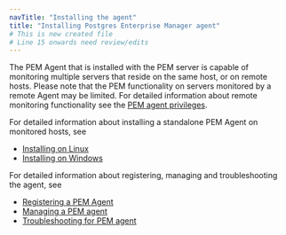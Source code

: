 ```yaml
---
navTitle: "Installing the agent"
title: "Installing Postgres Enterprise Manager agent"
# This is new created file
# Line 15 onwards need review/edits
---
```


The PEM Agent that is installed with the PEM server is capable of monitoring multiple servers that reside on the same host, or on remote hosts. Please note that the PEM functionality on servers monitored by a remote Agent may be limited. For detailed information about remote monitoring functionality see the [PEM agent privileges](/pem/latest/pem_online_help/02_toc_pem_agent/05_pem_agent_privileges/).

For detailed information about installing a standalone PEM Agent on monitored hosts, see

-   [Installing on Linux](01_installing_on_linux)
-   [Installing on Windows](02_installing_pem_agent_on_windows)

For detailed information about registering, managing and troubleshooting the agent, see

-   [Registering a PEM Agent]()
-   [Managing a PEM agent]() 
-   [Troubleshooting for PEM agent]()